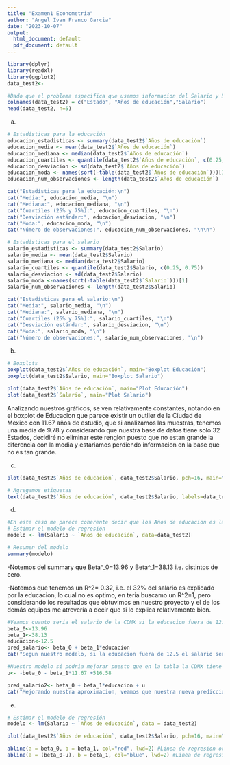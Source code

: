 ```yaml
---
title: "Examen1 Econometria"
author: "Angel Ivan Franco Garcia"
date: "2023-10-07"
output:
  html_document: default
  pdf_document: default
---
```


```r
library(dplyr)
library(readxl)
library(ggplot2)
data_test2<-
```
```r
#Dado que el problema especifica que usemos informacion del Salario y Educacion solo para la poblacion de hombres, eliminamos las columnas que no nos interesan (promedio y mujeres), y renombramos las de interes para mejor manejo
colnames(data_test2) = c("Estado", "Años de educación","Salario")
head(data_test2, n=5)
```
a)
```r
# Estadísticas para la educación
educacion_estadisticas <- summary(data_test2$`Años de educación`)
educacion_media <- mean(data_test2$`Años de educación`)
educacion_mediana <- median(data_test2$`Años de educación`)
educacion_cuartiles <- quantile(data_test2$`Años de educación`, c(0.25, 0.75))
educacion_desviacion <- sd(data_test2$`Años de educación`)
educacion_moda <- names(sort(-table(data_test2$`Años de educación`)))[1]
educacion_num_observaciones <- length(data_test2$`Años de educación`)

cat("Estadísticas para la educación:\n")
cat("Media:", educacion_media, "\n")
cat("Mediana:", educacion_mediana, "\n")
cat("Cuartiles (25% y 75%):", educacion_cuartiles, "\n")
cat("Desviación estándar:", educacion_desviacion, "\n")
cat("Moda:", educacion_moda, "\n")
cat("Número de observaciones:", educacion_num_observaciones, "\n\n")

```
```r
# Estadísticas para el salario
salario_estadisticas <- summary(data_test2$Salario)
salario_media <- mean(data_test2$Salario)
salario_mediana <- median(data_test2$Salario)
salario_cuartiles <- quantile(data_test2$Salario, c(0.25, 0.75))
salario_desviacion <- sd(data_test2$Salario)
salario_moda <-names(sort(-table(data_test2$`Salario`)))[1]
salario_num_observaciones <- length(data_test2$Salario)

cat("Estadísticas para el salario:\n")
cat("Media:", salario_media, "\n")
cat("Mediana:", salario_mediana, "\n")
cat("Cuartiles (25% y 75%):", salario_cuartiles, "\n")
cat("Desviación estándar:", salario_desviacion, "\n")
cat("Moda:", salario_moda, "\n")
cat("Número de observaciones:", salario_num_observaciones, "\n")

```
b)
```r
# Boxplots
boxplot(data_test2$`Años de educación`, main="Boxplot Educación")
boxplot(data_test2$Salario, main="Boxplot Salario")
```
```r
plot(data_test2$`Años de educación`, main="Plot Educación")
plot(data_test2$`Salario`, main="Plot Salario")

```
Analizando nuestros gráficos, se ven relativamente constantes, notando en el boxplot de Educacion que parece existir un outlier de la Ciudad de Mexico con 11.67 años de estudio, que si analizamos las muestras, tenemos una media de 9.78 y considerando que nuestra base de datos tiene solo 32 Estados, decidiré no eliminar este renglon puesto que no estan grande la diferencia con la media y estariamos perdiendo informacion en la base que no es tan grande.

c)
```r
plot(data_test2$`Años de educación`, data_test2$Salario, pch=16, main="Gráfico de Dispersión", xlab="Años de educación", ylab="Salario")

# Agregamos etiquetas 
text(data_test2$`Años de educación`, data_test2$Salario, labels=data_test2$Estado, pos=4, cex=0.5)

```

d)
```r
#En este caso me parece coherente decir que los Años de educacion es la variable independiente y es Salario la variable dependiente puesto que en el grafico anterior podemos notar una tendencia de entre mas educacion, mas salario. Decimos Salario=B_0 + (B_1)(Educacion) + u
# Estimar el modelo de regresión
modelo <- lm(Salario ~ `Años de educación`, data=data_test2)

# Resumen del modelo
summary(modelo)


```
-Notemos del summary que Beta^_0=13.96 y Beta^_1=38.13 i.e. distintos de cero.

-Notemos que tenemos un R^2= 0.32, i.e. el 32% del salario es explicado por la educacion, lo cual no es optimo, en teria buscamo un R^2=1, pero considerando los resultados que obtuvimos en nuestro proyecto y el de los demás equipos me atrevería a decir que si lo explica relativamente bien.

```r
#Veamos cuanto seria el salario de la CDMX si la educacion fuera de 12.5 años segun nuestro modelo:
beta_0<-13.96
beta_1<-38.13
educacion<-12.5
pred_salario<- beta_0 + beta_1*educacion
cat("Segun nuestro modelo, si la educacion fuera de 12.5 el salario seria:",pred_salario)
```

```r
#Nuestro modelo si podria mejorar puesto que en la tabla la CDMX tiene 11.67 de educacion y salario de 516.58, veamos como mejorar nuestra aproximacion considerando implementando una constante
u<- -beta_0 - beta_1*11.67 +516.58

pred_salario2<- beta_0 + beta_1*educacion + u
cat("Mejorando nuestra aproximacion, veamos que nuestra nueva prediccion de salario seria:",pred_salario2)
```

e)
```r
# Estimar el modelo de regresión
modelo <- lm(Salario ~ `Años de educación`, data = data_test2)

plot(data_test2$`Años de educación`, data_test2$Salario, pch=16, main="Plot Salario", xlab="Años de educación", ylab="Salario")

abline(a = beta_0, b = beta_1, col="red", lwd=2) #Linea de regresion original
abline(a = (beta_0-u), b = beta_1, col="blue", lwd=2) #Linea de regresion mejorando el modelo para d.3)
```






